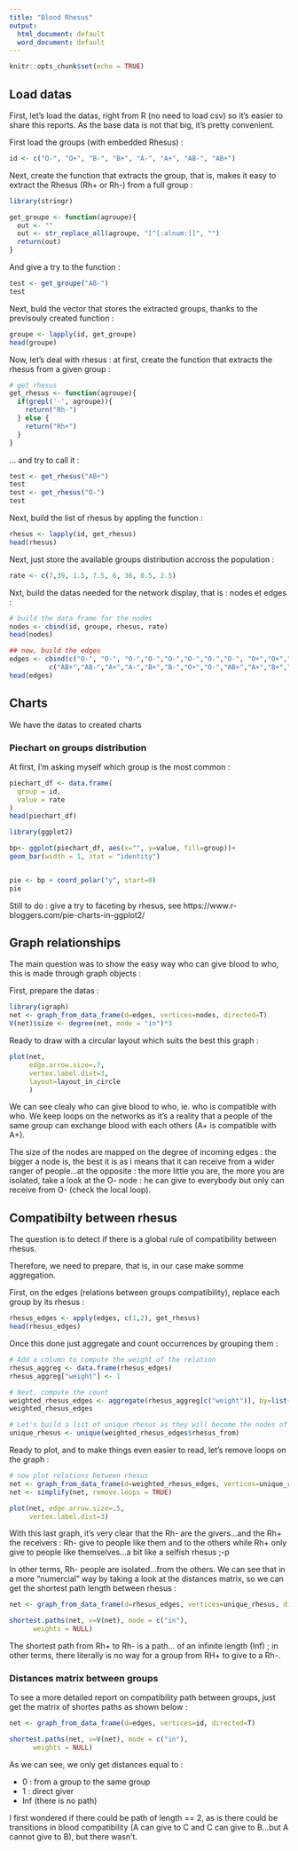 ```yaml
---
title: "Blood Rhesus"
output:
  html_document: default
  word_document: default
---
```


```r
knitr::opts_chunk$set(echo = TRUE)
```

## Load datas

First, let's load the datas, right from R (no need to load csv) so it's easier to share this reports. As the base data is not that big, it's pretty convenient.

First load the groups (with embedded Rhesus) :

```r
id <- c("O-", "O+", "B-", "B+", "A-", "A+", "AB-", "AB+")
```

Next, create the function that extracts the group, that is, makes it easy to extract the Rhesus (Rh+ or Rh-) from a full group :

```r
library(stringr)

get_groupe <- function(agroupe){
  out <- ""
  out <- str_replace_all(agroupe, "[^[:alnum:]]", "")
  return(out)
}
```

And give a try to the function :

```r
test <- get_groupe("AB-")
test
```

Next, buld the vector that stores the extracted groups, thanks to the previsouly created function :


```r
groupe <- lapply(id, get_groupe)
head(groupe)
```

Now, let's deal with rhesus : at first, create the function that extracts the rhesus from a given group :

```r
# get rhesus
get_rhesus <- function(agroupe){
  if(grepl('-', agroupe)){
    return("Rh-")
  } else {
    return("Rh+")
  }
}
```
... and try to call it :

```r
test <- get_rhesus("AB+")
test
test <- get_rhesus("O-")
test
```

Next, build the list of rhesus by appling the function :

```r
rhesus <- lapply(id, get_rhesus)
head(rhesus)
```

Next, just store the available groups distribution accross the population :

```r
rate <- c(7,39, 1.5, 7.5, 6, 36, 0.5, 2.5)
```

Nxt, build the datas needed for the network display, that is : nodes et edges :

```r
# build the data frame for the nodes
nodes <- cbind(id, groupe, rhesus, rate)
head(nodes)

## now, build the edges
edges <- cbind(c("O-", "O-", "O-","O-","O-","O-","O-","O-", "O+","O+","O+","O+","B-","B-","B-","B-","B+","B+","A-","A-","A-","A-","A+","A+","AB-","AB-","AB+"),
          c("AB+","AB-","A+","A-","B+","B-","O+","O-","AB+","A+","B+","O+","AB+","AB-","B+","B-","AB+","B+", "AB+", "AB-", "A+", "A-", "AB+", "A+", "AB+", "AB-", "AB+"))
head(edges)
```

## Charts

We have the datas to created charts

### Piechart on groups distribution

At first, I'm asking myself which group is the most common :

```r
piechart_df <- data.frame(
  group = id,
  value = rate
)
head(piechart_df)

library(ggplot2)

bp<- ggplot(piechart_df, aes(x="", y=value, fill=group))+
geom_bar(width = 1, stat = "identity")


pie <- bp + coord_polar("y", start=0)
pie

```

Still to do : give a try to faceting by rhesus, see https://www.r-bloggers.com/pie-charts-in-ggplot2/

## Graph relationships

The main question was to show the easy way who can give blood to who, this is made through graph objects :

First, prepare the datas :

```r
library(igraph)
net <- graph_from_data_frame(d=edges, vertices=nodes, directed=T) 
V(net)$size <- degree(net, mode = "in")*3

```

Ready to draw with a circular layout which suits the best this graph :


```r
plot(net,
     edge.arrow.size=.7,
     vertex.label.dist=3,
     layout=layout_in_circle
     )
```

We can see clealy who can give blood to who, ie. who is compatible with who. We keep loops on the networks as it's a reality that a people of the same group can exchange blood with each others (A+ is compatible with A+).

The size of the nodes are mapped on the degree of incoming edges : the bigger a node is, the best it is as i means that it can receive from a wider ranger of people...at the opposite : the more little you are, the more you are isolated, take a look at the O- node : he can give to everybody  but only can receive from O- (check the local loop).

## Compatibilty between rhesus

The question is to detect if there is a global rule of compatibility between rhesus.

Therefore, we need to prepare, that is, in our case make somme aggregation.

First, on the edges (relations between groups compatibility), replace each group by its rhesus : 

```r
rhesus_edges <- apply(edges, c(1,2), get_rhesus)
head(rhesus_edges)
```

Once this done just aggregate and count occurrences by grouping them :

```r

# Add a column to compute the weight of the relation
rhesus_aggreg <- data.frame(rhesus_edges)
rhesus_aggreg["weight"] <- 1

# Next, compute the count
weighted_rhesus_edges <- aggregate(rhesus_aggreg[c("weight")], by=list(rhesus_from=rhesus_aggreg$X1, rhesus_to=rhesus_aggreg$X2), FUN=sum, na.rm=TRUE)
weighted_rhesus_edges

# Let's build a list of unique rhesus as they will become the nodes of the graph
unique_rhesus <- unique(weighted_rhesus_edges$rhesus_from)
```

Ready to plot, and to make things even easier to read, let's remove loops on the graph :

```r
# now plot relations between rhesus
net <- graph_from_data_frame(d=weighted_rhesus_edges, vertices=unique_rhesus, directed=T) 
net <- simplify(net, remove.loops = TRUE)

plot(net, edge.arrow.size=.5,
     vertex.label.dist=3)
```

With this last graph, it's very clear that the Rh- are the givers...and the Rh+ the receivers : Rh- give to people like them and to the others while Rh+ only give to people like themselves...a bit like a selfish rhesus ;-p

In other terms, Rh- people are isolated...from the others. We can see that in a more "numercial" way by taking a look at the distances matrix, so we can get the shortest path length between rhesus :

```r
net <- graph_from_data_frame(d=rhesus_edges, vertices=unique_rhesus, directed=T) 

shortest.paths(net, v=V(net), mode = c("in"),
      weights = NULL)
```

The shortest path  from Rh+ to Rh- is a path... of an infinite length (Inf) ; in other terms, there literally is no way for a group from RH+ to give to a Rh-.

### Distances matrix between groups

To see a more detailed report on compatibility path between groups, just get the matrix of shortes paths as shown below :


```r
net <- graph_from_data_frame(d=edges, vertices=id, directed=T) 

shortest.paths(net, v=V(net), mode = c("in"),
      weights = NULL)
```

As we can see, we only get distances equal to :

- 0 : from a group to the same group
- 1 : direct giver
- Inf (there is no path)

I first wondered if there could be path of length == 2, as is there could be transitions in blood compatibility (A can give to C and C can give to B...but A cannot give to B), but there wasn't.

